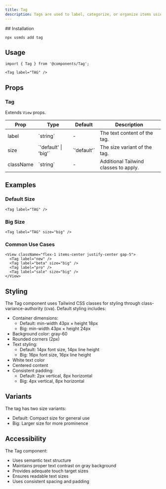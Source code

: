 ```yaml
---
title: Tag
description: Tags are used to label, categorize, or organize items using keywords.
---
```


<DemoButton href="https://usmds-showcase.expo.app/components/tag" />
## Installation

```package-install
npx usmds add tag
```

## Usage

```tsx
import { Tag } from '@components/Tag';

<Tag label="TAG" />
```

## Props

### Tag

Extends `View` props.

<table>
  <thead>
    <tr>
      <th>Prop</th>
      <th>Type</th>
      <th>Default</th>
      <th>Description</th>
    </tr>
  </thead>
  <tbody>
    <tr>
      <td>label</td>
      <td>`string`</td>
      <td>-</td>
      <td>The text content of the tag.</td>
    </tr>
    <tr>
      <td>size</td>
      <td>`'default' | 'big'`</td>
      <td>`'default'`</td>
      <td>The size variant of the tag.</td>
    </tr>
    <tr>
      <td>className</td>
      <td>`string`</td>
      <td>-</td>
      <td>Additional Tailwind classes to apply.</td>
    </tr>
  </tbody>
</table>

## Examples

### Default Size

```tsx
<Tag label="TAG" />
```

### Big Size

```tsx
<Tag label="TAG" size="big" />
```

### Common Use Cases

```tsx
<View className="flex-1 items-center justify-center gap-5">
  <Tag label="new" />
  <Tag label="beta" size="big" />
  <Tag label="pro" />
  <Tag label="sale" size="big" />
</View>
```

## Styling

The Tag component uses Tailwind CSS classes for styling through class-variance-authority (cva). Default styling includes:

- Container dimensions:
  - Default: min-width 43px × height 18px
  - Big: min-width 43px × height 24px
- Background color: gray-60
- Rounded corners (2px)
- Text styling:
  - Default: 14px font size, 14px line height
  - Big: 16px font size, 16px line height
- White text color
- Centered content
- Consistent padding:
  - Default: 2px vertical, 8px horizontal
  - Big: 4px vertical, 8px horizontal

## Variants

The tag has two size variants:
- Default: Compact size for general use
- Big: Larger size for more prominence

## Accessibility

The Tag component:
- Uses semantic text structure
- Maintains proper text contrast on gray background
- Provides adequate touch target sizes
- Ensures readable text sizes
- Uses consistent spacing and padding